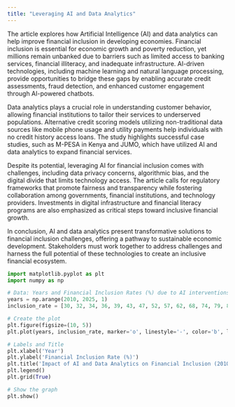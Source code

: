 ---
title: "Leveraging AI and Data Analytics"
---
The article explores how Artificial Intelligence (AI) and data analytics can help improve financial inclusion in developing economies. Financial inclusion is essential for economic growth and poverty reduction, yet millions remain unbanked due to barriers such as limited access to banking services, financial illiteracy, and inadequate infrastructure. AI-driven technologies, including machine learning and natural language processing, provide opportunities to bridge these gaps by enabling accurate credit assessments, fraud detection, and enhanced customer engagement through AI-powered chatbots.

Data analytics plays a crucial role in understanding customer behavior, allowing financial institutions to tailor their services to underserved populations. Alternative credit scoring models utilizing non-traditional data sources like mobile phone usage and utility payments help individuals with no credit history access loans. The study highlights successful case studies, such as M-PESA in Kenya and JUMO, which have utilized AI and data analytics to expand financial services.

Despite its potential, leveraging AI for financial inclusion comes with challenges, including data privacy concerns, algorithmic bias, and the digital divide that limits technology access. The article calls for regulatory frameworks that promote fairness and transparency while fostering collaboration among governments, financial institutions, and technology providers. Investments in digital infrastructure and financial literacy programs are also emphasized as critical steps toward inclusive financial growth.

In conclusion, AI and data analytics present transformative solutions to financial inclusion challenges, offering a pathway to sustainable economic development. Stakeholders must work together to address challenges and harness the full potential of these technologies to create an inclusive financial ecosystem.

```{python}
import matplotlib.pyplot as plt
import numpy as np

# Data: Years and Financial Inclusion Rates (%) due to AI interventions
years = np.arange(2010, 2025, 1)
inclusion_rate = [30, 32, 34, 36, 39, 43, 47, 52, 57, 62, 68, 74, 79, 83, 87]  # Hypothetical data

# Create the plot
plt.figure(figsize=(10, 5))
plt.plot(years, inclusion_rate, marker='o', linestyle='-', color='b', label='Financial Inclusion Rate')

# Labels and Title
plt.xlabel('Year')
plt.ylabel('Financial Inclusion Rate (%)')
plt.title('Impact of AI and Data Analytics on Financial Inclusion (2010-2025)')
plt.legend()
plt.grid(True)

# Show the graph
plt.show()
```
